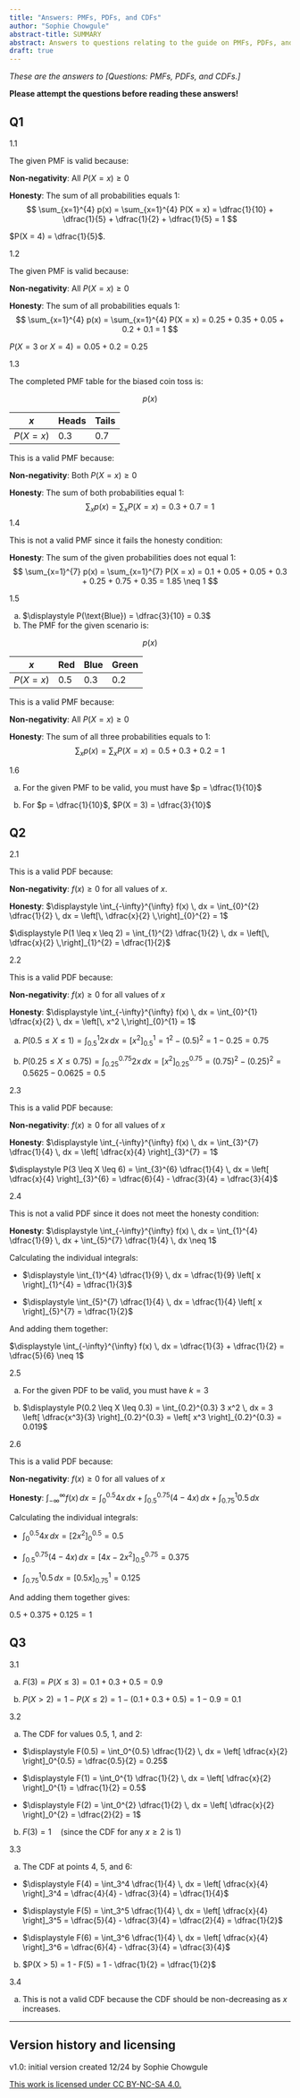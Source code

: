 ```yaml
---
title: "Answers: PMFs, PDFs, and CDFs"
author: "Sophie Chowgule"
abstract-title: SUMMARY
abstract: Answers to questions relating to the guide on PMFs, PDFs, and CDFs.
draft: true
---
```


*These are the answers to [Questions: PMFs, PDFs, and CDFs.]*

**Please attempt the questions before reading these answers!**

## Q1 {-}

1.1

The given PMF is valid because:

**Non-negativity**: All $P(X = x) \geq 0$

**Honesty**: The sum of all probabilities equals 1:
$$
\sum_{x=1}^{4} p(x) = \sum_{x=1}^{4} P(X = x) = \dfrac{1}{10} + \dfrac{1}{5} + \dfrac{1}{2} + \dfrac{1}{5}  = 1
$$

$P(X = 4) = \dfrac{1}{5}$.

1.2

The given PMF is valid because:

**Non-negativity**: All $P(X = x) \geq 0$

**Honesty**: The sum of all probabilities equals 1:
$$
\sum_{x=1}^{4} p(x) = \sum_{x=1}^{4} P(X = x) = 0.25 + 0.35 + 0.05 + 0.2 + 0.1 = 1
$$

$P(X = 3 \text{ or } X = 4) = 0.05 + 0.2 = 0.25$

1.3

The completed PMF table for the biased coin toss is:

::: {style="text-align: center;"}
$$p(x)$$
:::

| $x$      | Heads | Tails |
|----------|-------|-------|
| $P(X=x)$ | 0.3   | 0.7   |

This is a valid PMF because:

**Non-negativity**: Both $P(X = x) \geq 0$

**Honesty**: The sum of both probabilities equal 1:
$$
\sum_{x}p(x) = \sum_{x}P(X = x) = 0.3 + 0.7 = 1
$$
1.4

This is not a valid PMF since it fails the honesty condition:

**Honesty**: The sum of the given probabilities does not equal 1:
$$
\sum_{x=1}^{7} p(x) = \sum_{x=1}^{7} P(X = x) =   0.1  + 0.05 + 0.05 + 0.3 + 0.25 + 0.75 + 0.35 = 1.85 \neq 1
$$

1.5

a.  $\displaystyle P(\text{Blue}) = \dfrac{3}{10} = 0.3$
b.  The PMF for the given scenario is:

::: {style="text-align: center;"}
$$p(x)$$
:::

| $x$      | Red | Blue | Green |
|----------|-----|------|-------|
| $P(X=x)$ | 0.5 | 0.3  | 0.2   |

This is a valid PMF because:

**Non-negativity**: All $P(X = x) \geq 0$

**Honesty**: The sum of all three probabilities equals to 1:
$$
\sum_{x}p(x) = \sum_{x}P(X = x) = 0.5 + 0.3 + 0.2 = 1
$$

1.6

a.  For the given PMF to be valid, you must have $p = \dfrac{1}{10}$

b.  For $p = \dfrac{1}{10}$, $P(X = 3) = \dfrac{3}{10}$

## Q2 {-}

2.1

This is a valid PDF because:

**Non-negativity**: $\displaystyle f(x) \geq 0$ for all values of  $x$.

**Honesty**: $\displaystyle \int_{-\infty}^{\infty} f(x) \, dx = \int_{0}^{2} \dfrac{1}{2} \, dx = \left[\, \dfrac{x}{2} \,\right]_{0}^{2} = 1$

$\displaystyle P(1 \leq x \leq 2) = \int_{1}^{2} \dfrac{1}{2} \, dx = \left[\, \dfrac{x}{2} \,\right]_{1}^{2} = \dfrac{1}{2}$

2.2

This is a valid PDF because:

**Non-negativity**: $\displaystyle f(x) \geq 0$ for all values of  $x$

**Honesty**: $\displaystyle \int_{-\infty}^{\infty} f(x) \, dx =  
       \int_{0}^{1} \dfrac{x}{2} \, dx = \left[\, x^2 \,\right]_{0}^{1} = 1$

a. $\displaystyle P(0.5 \leq X \leq 1) = \int_{0.5}^{1} 2x \, dx = \left[ x^2 \right]_{0.5}^{1} = 1^2 - (0.5)^2 = 1 - 0.25 = 0.75$

b.  $\displaystyle P(0.25 \leq X \leq 0.75) = \int_{0.25}^{0.75} 2x \, dx = \left[ x^2 \right]_{0.25}^{0.75} = (0.75)^2 - (0.25)^2 = 0.5625 - 0.0625 = 0.5$

2.3

This is a valid PDF because:

**Non-negativity**: $\displaystyle f(x) \geq 0$ for all values of $x$

**Honesty**: $\displaystyle \int_{-\infty}^{\infty} f(x) \, dx = \int_{3}^{7} \dfrac{1}{4} \, dx = \left[ \dfrac{x}{4} \right]_{3}^{7} = 1$

$\displaystyle P(3 \leq X \leq 6) = \int_{3}^{6} \dfrac{1}{4} \, dx = \left[ \dfrac{x}{4} \right]_{3}^{6} = \dfrac{6}{4} - \dfrac{3}{4} = \dfrac{3}{4}$

2.4

This is not a valid PDF since it does not meet the honesty condition:

**Honesty**: $\displaystyle \int_{-\infty}^{\infty} f(x) \, dx = \int_{1}^{4} \dfrac{1}{9} \, dx +  \int_{5}^{7} \dfrac{1}{4} \, dx \neq 1$

Calculating the individual integrals:

-   $\displaystyle \int_{1}^{4} \dfrac{1}{9} \, dx = \dfrac{1}{9} \left[ x \right]_{1}^{4} = \dfrac{1}{3}$

-   $\displaystyle \int_{5}^{7} \dfrac{1}{4} \, dx = \dfrac{1}{4} \left[ x \right]_{5}^{7} = \dfrac{1}{2}$

And adding them together:

$\displaystyle \int_{-\infty}^{\infty} f(x) \, dx = \dfrac{1}{3} + \dfrac{1}{2} = \dfrac{5}{6} \neq 1$

2.5

a.  For the given PDF to be valid, you must have $k = 3$

b.  $\displaystyle P(0.2 \leq X \leq 0.3) = \int_{0.2}^{0.3} 3 x^2 \, dx = 3 \left[ \dfrac{x^3}{3} \right]_{0.2}^{0.3} = \left[ x^3 \right]_{0.2}^{0.3} = 0.019$

2.6

This is a valid PDF because:

**Non-negativity**: $f(x) \geq 0$ for all values of $x$

**Honesty**: $\displaystyle \int_{-\infty}^{\infty} f(x) \, dx =  
    \int_{0}^{0.5} 4x \, dx + \int_{0.5}^{0.75} (4 - 4x) \, dx + \int_{0.75}^{1} 0.5 \, dx$
  
Calculating the individual integrals:

-   $\displaystyle \int_{0}^{0.5} 4x \, dx = \left[ 2x^2 \right]_{0}^{0.5} = 0.5$

-   $\displaystyle \int_{0.5}^{0.75} (4 - 4x) \, dx = \left[ 4x - 2x^2 \right]_{0.5}^{0.75} = 0.375$

-   $\displaystyle \int_{0.75}^{1} 0.5 \, dx = \left[ 0.5x \right]_{0.75}^{1} = 0.125$

And adding them together gives:

$0.5 + 0.375 + 0.125 = 1$

## Q3 {-}

3.1

a.  $F(3) = P(X \leq 3) = 0.1 + 0.3 + 0.5 = 0.9$

b.  $P(X > 2) = 1 - P(X \leq 2) = 1 - (0.1 + 0.3 + 0.5) = 1 - 0.9 = 0.1$

3.2

a.  The CDF for values 0.5, 1, and 2:

-   $\displaystyle F(0.5) = \int_0^{0.5} \dfrac{1}{2} \, dx = \left[ \dfrac{x}{2} \right]_0^{0.5} = \dfrac{0.5}{2} = 0.25$

-   $\displaystyle F(1) = \int_0^{1} \dfrac{1}{2} \, dx = \left[ \dfrac{x}{2} \right]_0^{1} = \dfrac{1}{2} = 0.5$

-   $\displaystyle F(2) = \int_0^{2} \dfrac{1}{2} \, dx = \left[ \dfrac{x}{2} \right]_0^{2} = \dfrac{2}{2} = 1$

b.  $\displaystyle F(3) = 1 \quad \text{(since the CDF for any $x \geq 2$ is 1)}$

3.3

a.  The CDF at points 4, 5, and 6:

-   $\displaystyle F(4) = \int_3^4 \dfrac{1}{4} \, dx = \left[ \dfrac{x}{4} \right]_3^4 = \dfrac{4}{4} - \dfrac{3}{4} = \dfrac{1}{4}$

-   $\displaystyle F(5) = \int_3^5 \dfrac{1}{4} \, dx = \left[ \dfrac{x}{4} \right]_3^5 = \dfrac{5}{4} - \dfrac{3}{4} = \dfrac{2}{4} = \dfrac{1}{2}$

-   $\displaystyle F(6) = \int_3^6 \dfrac{1}{4} \, dx = \left[ \dfrac{x}{4} \right]_3^6 = \dfrac{6}{4} - \dfrac{3}{4} = \dfrac{3}{4}$

b.  $P(X > 5) = 1 - F(5) = 1 - \dfrac{1}{2} = \dfrac{1}{2}$

3.4

a.  This is not a valid CDF because the CDF should be non-decreasing as $x$ increases.

---

## Version history and licensing {-}

v1.0: initial version created 12/24 by Sophie Chowgule

[This work is licensed under CC BY-NC-SA 4.0.](https://creativecommons.org/licenses/by-nc-sa/4.0/?ref=chooser-v1)
